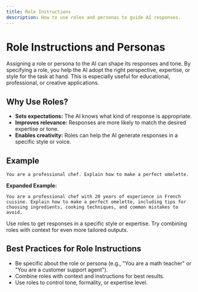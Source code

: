 ```yaml
---
title: Role Instructions
description: How to use roles and personas to guide AI responses.
---
```


# Role Instructions and Personas

Assigning a role or persona to the AI can shape its responses and tone. By specifying a role, you help the AI adopt the right perspective, expertise, or style for the task at hand. This is especially useful for educational, professional, or creative applications.

## Why Use Roles?

- **Sets expectations:** The AI knows what kind of response is appropriate.
- **Improves relevance:** Responses are more likely to match the desired expertise or tone.
- **Enables creativity:** Roles can help the AI generate responses in a specific style or voice.

## Example

```
You are a professional chef. Explain how to make a perfect omelette.
```

**Expanded Example:**

```
You are a professional chef with 20 years of experience in French cuisine. Explain how to make a perfect omelette, including tips for choosing ingredients, cooking techniques, and common mistakes to avoid.
```

<Callout type="tip">
  Use roles to get responses in a specific style or expertise. Try combining
  roles with context for even more tailored outputs.
</Callout>

## Best Practices for Role Instructions

- Be specific about the role or persona (e.g., "You are a math teacher" or "You are a customer support agent").
- Combine roles with context and instructions for best results.
- Use roles to control tone, formality, or expertise level.
